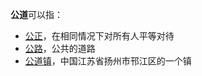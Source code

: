 {{Wiktionary|公道}}
'''公道'''可以指：

*[[公正|公正]]，在相同情况下对所有人平等对待
*[[公路|公路]]，公共的道路
*[[公道镇|公道镇]]，中国江苏省扬州市邗江区的一个镇

{{Disambig}}